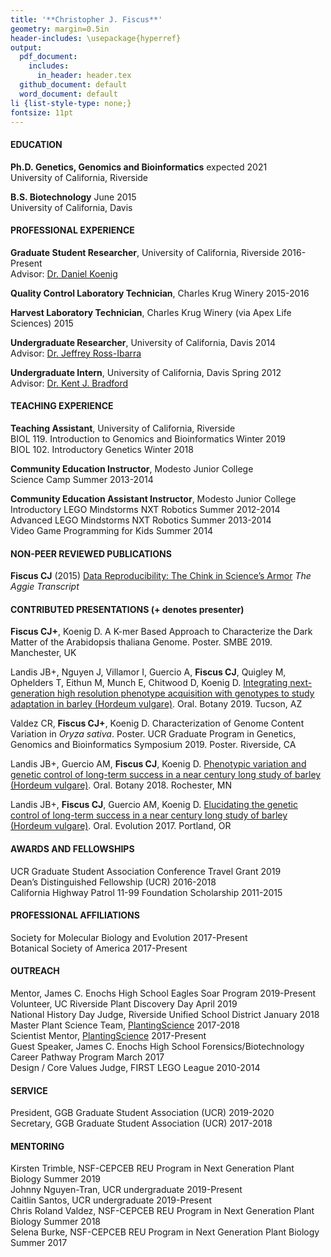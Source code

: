 ```yaml
---
title: '**Christopher J. Fiscus**'
geometry: margin=0.5in
header-includes: \usepackage{hyperref}
output:
  pdf_document:
    includes:
      in_header: header.tex
  github_document: default
  word_document: default
li {list-style-type: none;}
fontsize: 11pt
---
```

\begin{center}
Department of Botany and Plant Sciences, University of California, Riverside\\
900 University Ave Riverside, CA 92521 \\
\faEnvelopeO \quad \href{mailto:cfisc004@ucr.edu}{cfisc004@ucr.edu} • \faTwitter \quad \href{https://twitter.com/fiscuscj}{@fiscuscj} • \faUser \quad \href{https://cjfiscus.github.io/}{website} • \faGithub \quad \href{https://github.com/cjfiscus}{GitHub} • \faLinkedin \quad \href{https://linkedin.com/in/cjfiscus}{LinkedIn}
\end{center}

#### EDUCATION
**Ph.D. Genetics, Genomics and Bioinformatics** \hfill expected 2021  
University of California, Riverside 

**B.S. Biotechnology**  \hfill June 2015  
University of California, Davis 

#### PROFESSIONAL EXPERIENCE
**Graduate Student Researcher**, University of California, Riverside \hfill 2016-Present    
Advisor: [Dr. Daniel Koenig](https://iigb.ucr.edu/koenig/)

**Quality Control Laboratory Technician**, Charles Krug Winery \hfill 2015-2016  

**Harvest Laboratory Technician**, Charles Krug Winery (via Apex Life Sciences) \hfill 2015 

**Undergraduate Researcher**, University of California, Davis \hfill 2014  
Advisor: [Dr. Jeffrey Ross-Ibarra](https://biology.ucdavis.edu/people/jeffrey-ross-ibarra)  

**Undergraduate Intern**, University of California, Davis \hfill Spring 2012  
Advisor: [Dr. Kent J. Bradford](https://www.plantsciences.ucdavis.edu/people/kent-bradford) 

#### TEACHING EXPERIENCE 
**Teaching Assistant**, University of California, Riverside  
BIOL 119. Introduction to Genomics and Bioinformatics \hfill Winter 2019  
BIOL 102. Introductory Genetics \hfill Winter 2018 

**Community Education Instructor**, Modesto Junior College   
Science Camp \hfill Summer 2013-2014 

**Community Education Assistant Instructor**, Modesto Junior College  
Introductory LEGO Mindstorms NXT Robotics \hfill Summer 2012-2014   
Advanced LEGO Mindstorms NXT Robotics \hfill Summer 2013-2014  
Video Game Programming for Kids \hfill Summer 2014  

#### NON-PEER REVIEWED PUBLICATIONS
**Fiscus CJ** (2015) [Data Reproducibility: The Chink in Science's Armor](https://aggietranscript.ucdavis.edu/data-reproducibility-the-chink-in-sciences-armor/) *The Aggie Transcript*  

#### CONTRIBUTED PRESENTATIONS (+ denotes presenter)
**Fiscus CJ+**, Koenig D. A K-mer Based Approach to Characterize the Dark Matter of the Arabidopsis thaliana Genome. Poster. SMBE 2019. Manchester, UK   

Landis JB+, Nguyen J, Villamor I, Guercio A, **Fiscus CJ**, Quigley M, Ophelders T, Eithun M, Munch E, Chitwood D, Koenig D. [Integrating next-generation high resolution phenotype acquisition with genotypes to study adaptation in barley (Hordeum vulgare)](https://2019.botanyconference.org/engine/search/365.html?func=detail&aid=365). Oral. Botany 2019. Tucson, AZ

Valdez CR, **Fiscus CJ+**, Koenig D. Characterization of Genome Content Variation in *Oryza sativa*. Poster. UCR Graduate Program in Genetics, Genomics and Bioinformatics Symposium 2019. Poster. Riverside, CA  

Landis JB+, Guercio AM, **Fiscus CJ**, Koenig D. [Phenotypic variation and genetic control of long-term success in a near century long study of barley (Hordeum vulgare)](http://2018.botanyconference.org/engine/search/index.php?func=detail&aid=294). Oral. Botany 2018. Rochester, MN  

Landis JB+, **Fiscus CJ**, Guercio AM, Koenig D. [Elucidating the genetic control of long-term success in a near century long study of barley (Hordeum vulgare)](https://www.evolutionmeetings.org/uploads/4/8/8/0/48804503/final_evol2017_program.pdf). Oral. Evolution 2017. Portland, OR

#### AWARDS AND FELLOWSHIPS
UCR Graduate Student Association Conference Travel Grant \hfill 2019  
Dean's Distinguished Fellowship (UCR) \hfill 2016-2018  
California Highway Patrol 11-99 Foundation Scholarship \hfill 2011-2015

#### PROFESSIONAL AFFILIATIONS
Society for Molecular Biology and Evolution \hfill 2017-Present   
Botanical Society of America \hfill 2017-Present  

#### OUTREACH
Mentor, James C. Enochs High School Eagles Soar Program \hfill 2019-Present  
Volunteer, UC Riverside Plant Discovery Day \hfill April 2019  
National History Day Judge, Riverside Unified School District \hfill January 2018   
Master Plant Science Team, [PlantingScience](https://www.plantingscience.org/) \hfill 2017-2018    
Scientist Mentor, [PlantingScience](https://www.plantingscience.org/) \hfill 2017-Present   
Guest Speaker, James C. Enochs High School Forensics/Biotechnology Career Pathway Program \hfill March 2017  
Design / Core Values Judge, FIRST LEGO League \hfill 2010-2014  

#### SERVICE
President, GGB Graduate Student Association (UCR) \hfill 2019-2020  
Secretary, GGB Graduate Student Association (UCR) \hfill 2017-2018

#### MENTORING
Kirsten Trimble, NSF-CEPCEB REU Program in Next Generation Plant Biology \hfill Summer 2019  
Johnny Nguyen-Tran, UCR undergraduate \hfill 2019-Present      
Caitlin Santos, UCR undergraduate \hfill 2019-Present    
Chris Roland Valdez, NSF-CEPCEB REU Program in Next Generation Plant Biology \hfill Summer 2018  
Selena Burke, NSF-CEPCEB REU Program in Next Generation Plant Biology \hfill Summer 2017  
